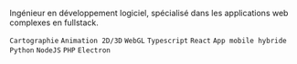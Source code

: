 Ingénieur en développement logiciel, spécialisé dans les applications web complexes en fullstack.

`Cartographie` `Animation 2D/3D` `WebGL` `Typescript` `React` `App mobile hybride` `Python` `NodeJS` `PHP` `Electron`

